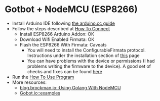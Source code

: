 # Gotbot + NodeMCU (ESP8266)

* Install Arduino IDE following [the arduino.cc guide](https://www.arduino.cc/en/Guide/Linux)
* Follow the steps described at [How To Connect](https://gobot.io/documentation/platforms/esp8266/#how-to-connect)
     * Install ESP8266 Arduino Addon: OK
     * Download Wifi Enabled Firmata: OK
     * Flash the ESP8266 With Firmata: Caveats
          * You will need to install the ConfigurableFirmata protocol. Instructions under the installation section of [this](https://github.com/firmata/ConfigurableFirmata) page
          * You can have problems with the device or permissions (I had problems writing the firmware to the device). A good set of checks and fixes can be found [here](https://forums.linuxmint.com/viewtopic.php?t=135914)
* Run the [How To Use Program](https://gobot.io/documentation/platforms/esp8266/)
* More resources:
     * [blog.brockman.io::Using Golang With NodeMCU](http://blog.brockman.io/?p=28)
     * [Gobot.io::examples](https://github.com/hybridgroup/gobot/tree/master/examples)
